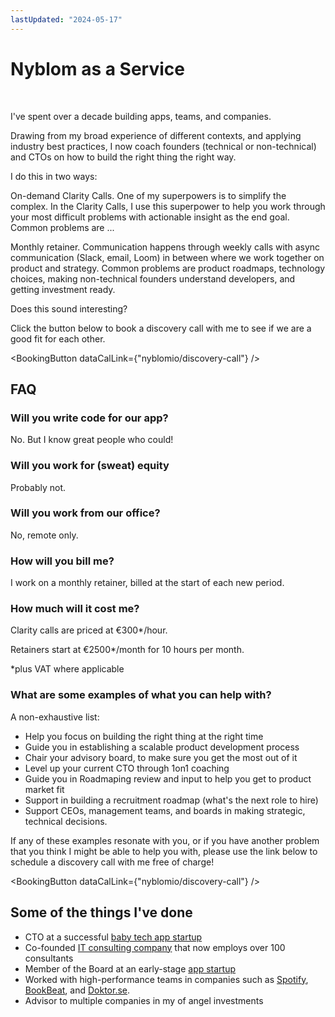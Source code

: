 ```yaml
---
lastUpdated: "2024-05-17"
---
```


# Nyblom as a Service

<br />

I've spent over a decade building apps, teams, and companies.

Drawing from my broad experience of different contexts, and applying industry best practices, I now coach founders (technical or non-technical) and CTOs on how to build the right thing the right way.

I do this in two ways:

On-demand Clarity Calls. One of my superpowers is to simplify the complex. In the Clarity Calls, I use this superpower to help you work through your most difficult problems with actionable insight as the end goal. Common problems are ...

Monthly retainer. Communication happens through weekly calls with async communication (Slack, email, Loom) in between where we work together on product and strategy. Common problems are product roadmaps, technology choices, making non-technical founders understand developers, and getting investment ready.

Does this sound interesting?

Click the button below to book a discovery call with me to see if we are a good fit for each other.

<BookingButton dataCalLink={"nyblomio/discovery-call"} />

## FAQ

### Will you write code for our app?

No. But I know great people who could!

### Will you work for (sweat) equity

Probably not.

### Will you work from our office?

No, remote only.

### How will you bill me?

I work on a monthly retainer, billed at the start of each new period.

### How much will it cost me?

Clarity calls are priced at €300*/hour.

Retainers start at €2500*/month for 10 hours per month.

*plus VAT where applicable

### What are some examples of what you can help with?

A non-exhaustive list:

- Help you focus on building the right thing at the right time
- Guide you in establishing a scalable product development process
- Chair your advisory board, to make sure you get the most out of it
- Level up your current CTO through 1on1 coaching
- Guide you in Roadmaping review and input to help you get to product market fit
- Support in building a recruitment roadmap (what's the next role to hire)
- Support CEOs, management teams, and boards in making strategic, technical decisions.

If any of these examples resonate with you, or if you have another problem that you think I might be able to help you with, please use the link below to schedule a discovery call with me free of charge!

<BookingButton dataCalLink={"nyblomio/discovery-call"} />

## Some of the things I've done

- CTO at a successful [baby tech app startup](https://babyjourney.se)
- Co-founded [IT consulting company](https://www.devies.se) that now employs over 100 consultants
- Member of the Board at an early-stage [app startup](https://microshift.app)
- Worked with high-performance teams in companies such as [Spotify](https://carthing.spotify.com/), [BookBeat](https://www.bookbeat.se/), and [Doktor.se](https://doktor.se/).
- Advisor to multiple companies in my <Link href="/portfolio"> of angel investments</Link>

<br />

<Testimonials />
